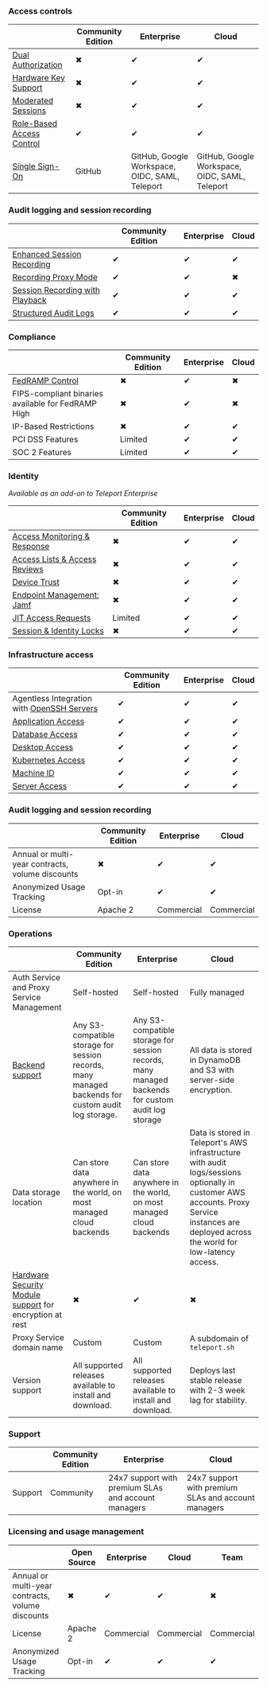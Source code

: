 ### Access controls

||Community Edition|Enterprise|Cloud|
|---|---|---|---|
|[Dual Authorization](../access-controls/guides/dual-authz.mdx)|✖|✔|✔|
|[Hardware Key Support](../access-controls/guides/hardware-key-support.mdx)|✖|✔|✔|
|[Moderated Sessions](../access-controls/guides/moderated-sessions.mdx)|✖|✔|✔|
|[Role-Based Access Control](../access-controls/guides/role-templates.mdx)|✔|✔|✔|
|[Single Sign-On](../access-controls/sso.mdx)|GitHub|GitHub, Google Workspace, OIDC, SAML, Teleport|GitHub, Google Workspace, OIDC, SAML, Teleport|

### Audit logging and session recording

||Community Edition|Enterprise|Cloud|
|---|---|---|---|
|[Enhanced Session Recording](../server-access/guides/bpf-session-recording.mdx)|✔|✔|✔|
|[Recording Proxy Mode](../server-access/guides/recording-proxy-mode.mdx)|✔|✔|✖|
|[Session Recording with Playback](../architecture/session-recording.mdx)|✔|✔|✔|
|[Structured Audit Logs](../reference/audit.mdx)|✔|✔|✔|

### Compliance

||Community Edition|Enterprise|Cloud|
|---|---|---|---|
|[FedRAMP Control](../access-controls/compliance-frameworks/fedramp.mdx)|✖|✔|✖|
|FIPS-compliant binaries available for FedRAMP High|✖|✔|✖|
|IP-Based Restrictions|✖|✔|✔|
|PCI DSS Features|Limited|✔|✔|
|SOC 2 Features|Limited|✔|✔|

### Identity

_Available as an add-on to Teleport Enterprise_

||Community Edition|Enterprise|Cloud|
|---|---|---|---|
|[Access Monitoring & Response](./access-controls/access-monitoring.mdx)|✖|✔|✔|
|[Access Lists & Access Reviews](../access-controls/access-lists.mdx)|✖|✔|✔|
|[Device Trust](../access-controls/device-trust/guide.mdx)|✖|✔|✔|
|[Endpoint Management: Jamf](../access-controls/device-trust/jamf-integration.mdx)|✖|✔|✔|
|[JIT Access Requests](../access-controls/guides/dual-authz.mdx)|Limited|✔|✔|
|[Session & Identity Locks](../access-controls/guides/locking.mdx)|✖|✔|✔|

### Infrastructure access

||Community Edition|Enterprise|Cloud|
|---|---|---|---|
|Agentless Integration with [OpenSSH Servers](../server-access/guides/openssh/openssh.mdx)|✔|✔|✔|
|[Application Access](../application-access/getting-started.mdx)|✔|✔|✔|
|[Database Access](../database-access/getting-started.mdx)|✔|✔|✔|
|[Desktop Access](../desktop-access/introduction.mdx)|✔|✔|✔|
|[Kubernetes Access](../kubernetes-access/getting-started.mdx)|✔|✔|✔|
|[Machine ID](../machine-id/getting-started.mdx)|✔|✔|✔|
|[Server Access](../server-access/getting-started.mdx)|✔|✔|✔|

### Audit logging and session recording

||Community Edition|Enterprise|Cloud|
|---|---|---|---|
|Annual or multi-year contracts, volume discounts|✖|✔|✔|
|Anonymized Usage Tracking|Opt-in|✔|✔|
|License|Apache 2|Commercial|Commercial|

### Operations

||Community Edition|Enterprise|Cloud|
|---|---|---|---|
|Auth Service and Proxy Service Management|Self-hosted|Self-hosted|Fully managed|
|[Backend support](../reference/backends.mdx)|Any S3-compatible storage for session records, many managed backends for custom audit log storage.|Any S3-compatible storage for session records, many managed backends for custom audit log storage|All data is stored in DynamoDB and S3 with server-side encryption.|
|Data storage location|Can store data anywhere in the world, on most managed cloud backends|Can store data anywhere in the world, on most managed cloud backends|Data is stored in Teleport's AWS infrastructure with audit logs/sessions optionally in customer AWS accounts. Proxy Service instances are deployed across the world for low-latency access.|
|[Hardware Security Module support](../choose-an-edition/teleport-enterprise/hsm.mdx) for encryption at rest|✖|✔|✖|
|Proxy Service domain name|Custom|Custom|A subdomain of `teleport.sh`|
|Version support|All supported releases available to install and download.|All supported releases available to install and download.|Deploys last stable release with 2-3 week lag for stability.|

### Support

||Community Edition|Enterprise|Cloud|
|---|---|---|---|
|Support|Community|24x7 support with premium SLAs and account managers|24x7 support with premium SLAs and account managers|

### Licensing and usage management

||Open Source|Enterprise|Cloud|Team|
|---|---|---|---|---|
|Annual or multi-year contracts, volume discounts|✖|✔|✔|✖|
|License|Apache 2|Commercial|Commercial|Commercial|
|Anonymized Usage Tracking|Opt-in|✔|✔|✔|
